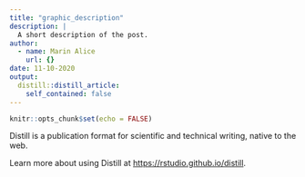 ```yaml
---
title: "graphic_description"
description: |
  A short description of the post.
author:
  - name: Marin Alice
    url: {}
date: 11-10-2020
output:
  distill::distill_article:
    self_contained: false
---
```


```r
knitr::opts_chunk$set(echo = FALSE)
```

Distill is a publication format for scientific and technical writing, native to the web.

Learn more about using Distill at <https://rstudio.github.io/distill>.

